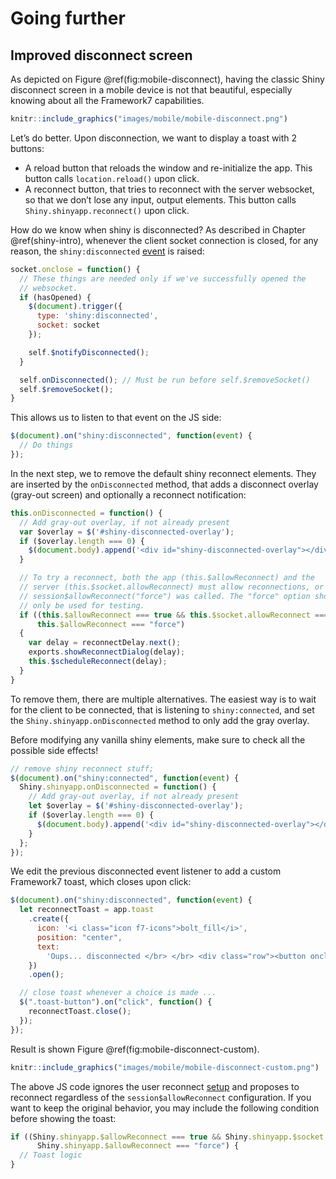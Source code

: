 # Going further {#mobile-going-further}

## Improved disconnect screen
As depicted on Figure \@ref(fig:mobile-disconnect), having the classic Shiny disconnect
screen in a mobile device is not that beautiful, especially knowing about all the Framework7
capabilities.

```r
knitr::include_graphics("images/mobile/mobile-disconnect.png")
```

Let's do better. Upon disconnection, we want to display a toast with 2 buttons:

  - A reload button that reloads the window and re-initialize the app. This button
  calls `location.reload()` upon click.
  - A reconnect button, that tries to reconnect with the server websocket, so that
  we don't lose any input, output elements. This button calls `Shiny.shinyapp.reconnect()` upon click.
  
How do we know when shiny is disconnected? As described in Chapter \@ref(shiny-intro),
whenever the client socket connection is closed, for any reason, the `shiny:disconnected` [event](https://shiny.rstudio.com/articles/js-events.html) is raised:

```js
socket.onclose = function() {
  // These things are needed only if we've successfully opened the
  // websocket.
  if (hasOpened) {
    $(document).trigger({
      type: 'shiny:disconnected',
      socket: socket
    });

    self.$notifyDisconnected();
  }

  self.onDisconnected(); // Must be run before self.$removeSocket()
  self.$removeSocket();
}
```

This allows us to listen to that event on the JS side:

```js
$(document).on("shiny:disconnected", function(event) {
  // Do things
});
```

In the next step, we to remove the default shiny reconnect elements. They are inserted by the `onDisconnected` method, that adds a disconnect overlay (gray-out screen) and optionally a reconnect notification:

```js
this.onDisconnected = function() {
  // Add gray-out overlay, if not already present
  var $overlay = $('#shiny-disconnected-overlay');
  if ($overlay.length === 0) {
    $(document.body).append('<div id="shiny-disconnected-overlay"></div>');
  }

  // To try a reconnect, both the app (this.$allowReconnect) and the
  // server (this.$socket.allowReconnect) must allow reconnections, or
  // session$allowReconnect("force") was called. The "force" option should
  // only be used for testing.
  if ((this.$allowReconnect === true && this.$socket.allowReconnect === true) ||
      this.$allowReconnect === "force")
  {
    var delay = reconnectDelay.next();
    exports.showReconnectDialog(delay);
    this.$scheduleReconnect(delay);
  }
}
```

To remove them, there are multiple alternatives. The easiest way is to wait
for the client to be connected, that is listening to `shiny:connected`, and set the `Shiny.shinyapp.onDisconnected` method to only add the gray overlay. 

::: {.importantblock data-latex=""}
Before modifying any vanilla shiny elements, make sure to check all the possible
side effects!
:::

```js
// remove shiny reconnect stuff;
$(document).on("shiny:connected", function(event) {
  Shiny.shinyapp.onDisconnected = function() {
    // Add gray-out overlay, if not already present
    let $overlay = $('#shiny-disconnected-overlay');
    if ($overlay.length === 0) {
      $(document.body).append('<div id="shiny-disconnected-overlay"></div>');
    }
  };
});
```

We edit the previous disconnected event listener to add a custom Framework7 toast, which closes upon click:

```js
$(document).on("shiny:disconnected", function(event) {    
  let reconnectToast = app.toast
    .create({
      icon: '<i class="icon f7-icons">bolt_fill</i>',
      position: "center",
      text:
        'Oups... disconnected </br> </br> <div class="row"><button onclick="Shiny.shinyapp.reconnect();" class="toast-button button color-green col">Reconnect</button><button onclick="location.reload();" class="toast-button button color-red col">Reload</button></div>'
    })
    .open();

  // close toast whenever a choice is made ...
  $(".toast-button").on("click", function() {
    reconnectToast.close();
  });
});
```

Result is shown Figure \@ref(fig:mobile-disconnect-custom).

```r
knitr::include_graphics("images/mobile/mobile-disconnect-custom.png")
```

The above JS code ignores the user reconnect [setup](https://shiny.rstudio.com/articles/reconnecting.html) and proposes
to reconnect regardless of the `session$allowReconnect` configuration. If you want to keep the original behavior, you may include the following condition before showing the toast:

```js
if ((Shiny.shinyapp.$allowReconnect === true && Shiny.shinyapp.$socket.allowReconnect === true) ||
      Shiny.shinyapp.$allowReconnect === "force") {
  // Toast logic
}
```